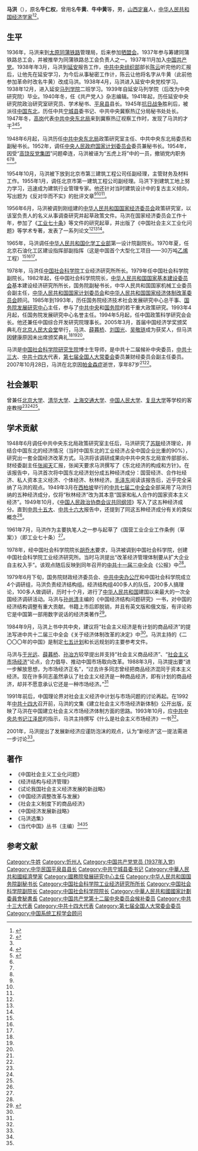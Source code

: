 '''马洪'''（{{bd|1920年|5月13日|2007年|10月28日|catIdx=M马}}），原名'''牛仁权'''，曾用名'''牛黄'''、'''牛中黄'''等，男，[[山西|山西]][[定襄|定襄]]人，[[中华人民共和国|中华人民共和国]][[经济学家|经济学家]]<ref name =>{{cite book|author1=柳红|title=八〇年代：中国经济学人的光荣与梦想|publisher=广西师范大学出版社|date=2010年|pages=109}}</ref><ref name=zgw>{{Cite web|url=http://www.china.com.cn/economic/txt/2007-10/31/content_9150360.htm|title="为市场经济正名"者著名经济学家马洪逝世|author=|date=2007-10-31|publisher=中国网|language=|accessdate=|quote=|archive-date=2011-02-04|archive-url=https://web.archive.org/web/20110204033152/http://www.china.com.cn/economic/txt/2007-10/31/content_9150360.htm|dead-url=no}}</ref>。

== 生平 ==
1936年，马洪来到[[太原|太原]][[同蒲铁路|同蒲铁路]]管理局，后来参加[[牺盟会|牺盟会]]。1937年参与筹建同蒲铁路总工会，并被推举为同蒲铁路总工会负责人之一。1937年11月加入[[中国共产党|中国共产党]]。1938年年3月，马洪到[[延安|延安]]报告工作，[[中共中央组织部|中共中央组织部]]部长[[陈云|陈云]]听完他的汇报后，让他先在延安学习，为今后从事秘密工作计，陈云让他将名字从牛黄（此前他参加革命时改名牛黄）改成马洪。1938年4月，马洪进入延安中央党校学习。1938年12月，进入延安[[马列学院|马列学院]]二班学习。1939年自延安马列学院（后改为中央研究院）毕业。1940年冬，任《共产党人》杂志编辑。1941年起，历任延安中央研究院政治研究室研究员、学术秘书、[[平泉县|平泉县]]县长。1945年[[抗日战争|抗日战争]]胜利后，被派往[[中国东北|中国东北]]，历任中共[[宁城县|宁城县]]委书记、中共中央冀察热辽分局秘书处处长。1947年冬，[[高岗|高岗]]代表[[中共中央东北局|中共中央东北局]]来到冀察热辽视察工作时，发现了马洪的才干<ref name=zgw/><ref name=hexun>{{Cite web|url=http://news.hexun.com/2008-11-24/111593718.html|title=马洪简介|author=|date=2008-11-24|publisher=和讯|language=|accessdate=|quote=|archive-date=2021-01-20|archive-url=https://web.archive.org/web/20210120103105/http://news.hexun.com/2008-11-24/111593718.html|dead-url=no}}</ref><ref name=shi>{{Cite web|url=http://money.163.com/12/1202/17/8HO474CB00252G50.html|title=新中国经济学人史——马洪|author=|date=2012-12-02 |publisher=网易|language=|accessdate=|quote=}}</ref>。

1948年6月起，马洪历任[[中共中央东北局|中共中央东北局]]政策研究室主任、中共中央东北局委员和副秘书长。1952年，调任[[中央人民政府国家计划委员会|中央人民政府国家计划委员会]]委员兼秘书长。1954年，因受“[[高饶事件|高饶反党集团]]”问题牵连，马洪被诬为“五虎上将”中的一员，撤销党内职务<ref name=zgw/><ref name=hexun/><ref name=shi/>。

1954年10月，马洪被下放到北京市第三建筑工程公司任副经理，主管财务及材料工作。1955年1月，调任北京市第一建筑工程公司副经理。马洪下到建筑工地上努力学习，迅速成为建筑行业管理专家。他还针对当时建筑设计中的复古主义倾向，写出题为《反对华而不实》的批评文章<ref name=zgw/><ref name=hexun/><ref name=shi/>。

1956年6月，马洪被调到刚组建的[[中华人民共和国国家经济委员会|中华人民共和国国家经济委员会]]政策研究室，以该室负责人的名义从事调查研究并起草政策文件。马洪在国家经济委员会工作十年，参加了《[[工业七十条|工业七十条]]》等文件的研究起草，并出版了《中国社会主义工业化问题》等学术专著，发表了一系列论文<ref name=zgw/><ref name=hexun/><ref name=shi/>。

1965年，马洪调任[[中华人民共和国化学工业部|中华人民共和国化学工业部]]第一设计院副院长。1970年夏，任北京石油化工区建设指挥部副指挥（这是中国首个大型化工项目——30万吨[[乙烯|乙烯]]工程）<ref name=zgw/><ref name=hexun/><ref name=shi/>。

1978年，马洪任[[中国社会科学院|中国社会科学院]]工业经济研究所所长。1979年任中国社会科学院副院长。1982年起，任中国社会科学院院长，[[中华人民共和国国家基本建设委员会|中华人民共和国国家基本建设委员会]]基本建设经济研究所所长，国务院副秘书长，中华人民共和国国家机械工业委员会副主任，[[中华人民共和国国家计划委员会|中华人民共和国国家计划委员会]]和[[中华人民共和国国家经济体制改革委员会|中华人民共和国国家经济体制改革委员会]]顾问。1985年到1993年，历任国务院经济技术社会发展研究中心总干事、[[国务院发展研究中心|国务院发展研究中心]]主任，参与了[[中共中央|中共中央]]和[[中华人民共和国国务院|国务院]]的若干重大政策研究。1993年4月起，任国务院发展研究中心名誉主任。1994年5月起，任中国政策科学研究会会长。他还兼任中国综合开发研究院理事长。2005年3月，首届中国经济学奖颁奖典礼在[[北京|北京]][[人民大会堂|人民大会堂]]举行，马洪、[[薛暮桥|薛暮桥]]、[[刘国光_(经济学家)|刘国光]]、[[吴敬琏|吴敬琏]]成为获奖人，但马洪因健康原因未出席颁奖典礼<ref name=zgw/><ref name=hexun/><ref name=shi/>。

马洪是[[中国社会科学院研究生院|中国社会科学院研究生院]]博士生导师，是中共十二届候补中央委员，[[中共十三大|中共十三大]]、[[中共十四大|中共十四大]]代表，[[第七届全国人大常委会|第七届全国人大常委会]]委员兼财经委员会副主任委员。2007年10月28日，马洪在北京因[[帕金森症|帕金森症]]逝世，享年87岁<ref name=zgw/><ref name=shi/>。

== 社会兼职 ==
曾兼任[[北京大学|北京大学]]、[[清华大学|清华大学]]、[[上海交通大学|上海交通大学]]、[[中国人民大学|中国人民大学]]、[[复旦大学|复旦大学]]等学校的客座教授<ref name=zgw/><ref name=hexun/><ref name=shi/>。

== 学术贡献 ==
1948年6月调任中共中央东北局政策研究室主任后，马洪研究了[[苏联|苏联]]经济理论，并结合中国东北的经济情况（当时中国东北的工业经济占全中国企业比重的90%），研究出一套全国经济改革方式。马洪将该调研成果向中共中央东北局宣传部部长、财经委副主任[[张闻天|张闻天]]汇报，张闻天要求马洪撰写了《东北经济的构成和方针》。在该报告中，马洪首次将中国东北经济划分成五种经济成分：国营经济、合作社经济、私人资本主义经济、个体经济、秋林经济。[[毛泽东|毛泽东]]阅读该报告后，近乎完全采纳了马洪的观点。1949年3月在[[西柏坡|西柏坡]]举行的[[中共七届二中全会|中共七届二中全会]]全部采用了马洪归纳的五种经济成分，仅将“秋林经济”改为其本意“国家和私人合作的国家资本主义经济”。1949年10月，《[[中国人民政治协商会议共同纲领|中国人民政治协商会议共同纲领]]》写入了这五种经济成分。直到[[中共十五大|中共十五大]]、[[中共十六大|中共十六大]]报告中，还提到了同这五种经济成分有关的类似概念<ref name=zgw/>。

1961年7月，马洪作为主要执笔人之一参与起草了《国营工业企业工作条例（草案）》（即工业七十条）<ref name=zgw/>。

1978年，经中国社会科学院院长[[胡乔木|胡乔木]]要求，马洪被调到中国社会科学院，创建中国社会科学院工业经济研究所。当时马洪提出“改革经济管理体制要从扩大企业自主权入手”。该观点随后反映到同年召开的[[中共十一届三中全会|中共十一届三中全会]]《公报》中<ref name=zgw/>。

1979年6月下旬，国务院财政经济委员会、[[中共中央办公厅|中共中央办公厅]]和中国社会科学院成立4个调研组，马洪负责经济结构组。经济结构组400多人的队伍，200多人搞理论，100多人做调研，历时十个月，进行了[[中华人民共和国|中华人民共和国]]建国以来最大的一次全国经济调研活动。马洪与[[孙尚清|孙尚清]]主编的《中国经济结构问题研究》一书，对中国的经济结构调整有重大贡献。书籍上市后即脱销，并且有英文版和俄文版，有评论称它是中国第一部用数字说话的经济类著作<ref>{{cite book|author1=柳红|title=八〇年代：中国经济学人的光荣与梦想|publisher=广西师范大学出版社|date=2010年|pages=111}}</ref>。

1984年9月，马洪上书中共中央，建议将“社会主义经济是有计划的商品经济”的提法写进中共十二届三中全会《关于经济体制改革的决定》中<ref name=zgw/>。马洪主持的《二〇〇〇年的中国》是制定[[七五计划|七五计划]]和长远规划的主要参考文件。

马洪与[[于光远|于光远]]、[[薛暮桥|薛暮桥]]、[[孙冶方|孙冶方]]较早提出并支持“社会主义商品经济”、“[[社会主义市场经济|社会主义市场经济]]”论点，合力倡导、推动中国市场取向改革。1988年3月，马洪提出要“进一步解放思想，为市场经济正名”，“过去许多同志曾经把商品经济混同于资本主义经济。现在许多同志虽然承认了社会主义经济是一种商品经济，即有计划的商品经济，却并不愿意承认它还是一种市场经济。”<ref name=zgw/>

1991年前后，中国理论界对社会主义经济中计划与市场问题的讨论再起。在1992年[[中共十四大|中共十四大]]召开前，马洪的文集《建立社会主义市场经济新体制》公开出版，反映了马洪在中国建立社会主义市场经济体制方面的思路。1993年10月，应[[中共中央总书记|中共中央总书记]][[江泽民|江泽民]]的指示，马洪主持撰写《什么是社会主义市场经济》一书<ref name=zgw/>。

2001年，马洪提出了发展新经济应谨防泡沫的观点，认为“新经济”这一提法需进一步讨论<ref name=zgw/>。

== 著作 ==
*《中国社会主义工业化问题》
*《经济结构与经济管理》
*《试论我国社会主义经济发展的新战略》
*《中国经济调整改革与发展》
*《社会主义制度下的商品经济》
*《中国经济发展新战略》
*《马洪选集》
*《当代中国》丛书（主编）<ref name=hexun/><ref name=shi/>

== 参考文献 ==
{{reflist}}

{{start box}}
{{s-aca}}
{{succession box|[[胡乔木|胡乔木]]|[[胡绳|胡绳]]|[[中国社会科学院|中国社会科学院]]院长|1982年－1985年}}
{{end box}}

{{President of CASS}}
{{Navboxes
| title  = 马洪在[[中国系统工程学会|中国系统工程学会]]的职务
| list1  =
{{中国系统工程学会第一届理事会}}
{{中国系统工程学会第二届理事会}}
}}

{{Authority control}}
{{DEFAULTSORT:Ma馬}}
[[Category:牛姓|Category:牛姓]]
[[Category:忻州人|Category:忻州人]]
[[Category:中国共产党党员_(1937年入党)|Category:中国共产党党员 (1937年入党)]]
[[Category:中华民国平泉县县长|Category:中华民国平泉县县长]]
[[Category:中共宁城县委书记|Category:中共宁城县委书记]]
[[Category:中華人民共和國經濟學家|Category:中華人民共和國經濟學家]]
[[Category:國務院發展研究中心主任|Category:國務院發展研究中心主任]]
[[Category:中华人民共和国国务院副秘书长|Category:中华人民共和国国务院副秘书长]]
[[Category:中国社会科学院工业经济研究所所长|Category:中国社会科学院工业经济研究所所长]]
[[Category:中国社会科学院副院长|Category:中国社会科学院副院长]]
[[Category:中国社会科学院院长|Category:中国社会科学院院长]]
[[Category:中華人民共和國國家計劃委員會秘書長|Category:中華人民共和國國家計劃委員會秘書長]]
[[Category:中国共产党第十二届中央委员会候补委员|Category:中国共产党第十二届中央委员会候补委员]]
[[Category:中共十三大代表|Category:中共十三大代表]]
[[Category:中共十四大代表|Category:中共十四大代表]]
[[Category:第七届全国人大常委会委员|Category:第七届全国人大常委会委员]]
[[Category:中国系统工程学会顾问|Category:中国系统工程学会顾问]]